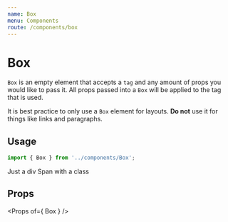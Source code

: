```yaml
---
name: Box
menu: Components
route: /components/box
---
```




# Box

`Box` is an empty element that accepts a `tag` and any amount of props you
would like to pass it. All props passed into a `Box` will be applied to the
tag that is used.

It is best practice to only use a `Box` element for layouts. **Do not** use it
for things like links and paragraphs.

## Usage

```ts
import { Box } from '../components/Box';
```

<Playground>
    <Box>Just a div</Box>
    <Box tag="span" className="aClass">Span with a class</Box>
</Playground>

## Props

<Props of={ Box } />
